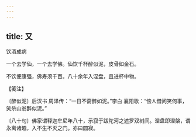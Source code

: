 ```yaml
---
---
---
```

title: 又
---



饮酒成病





一个去学仙，一个去学佛。仙饮千杯醉似泥，皮骨如金石。

不饮便康强，佛寿须千百。八十余年入涅盘，且进杯中物。





【笺注】


〔醉似泥〕后汉书 周泽传：“一日不斋醉如泥。”李白 襄阳歌：“傍人借问笑何事，笑杀山翁醉似泥。”

〔八十句〕佛家谓释迦牟尼年八十，示寂于跋陀河之遮罗双树间。涅盘即涅槃，谓永离诸趣，入不生不灭之门。亦曰圆寂。